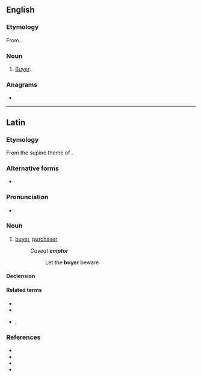 ==English==

===Etymology===
From {{der|en|la|ēmptor}}.

===Noun===
{{en-noun}}

# {{lb|en|law}} [[buyer|Buyer]].

===Anagrams===
* {{anagrams|en|a=emoprt|pro tem|pro tem.|trompe}}

----

==Latin==

===Etymology===
From the supine theme of {{suf|la|emō|-tor|t1=to buy|pos2=agent noun suffix}}.

===Alternative forms===
* {{l|la|ēmtor}}

===Pronunciation===
* {{la-IPA|ēmptor}}

===Noun===
{{la-noun|ēmptor<3>}}

# [[buyer]], [[purchaser]]
#: ''Caveat '''emptor'''''
#:: Let the '''buyer''' beware

====Declension====
{{la-ndecl|ēmptor<3>}}

====Related terms====
* {{l|la|emō}}
* {{l|la|ēmptiō}}
* {{l|la|ēmptrīx}}, {{l|la|ēmtrīx}}

===References===
* {{R:L&S}}
* {{R:Elementary Lewis}}
* {{R:du Cange}}
* {{R:Gaffiot}}